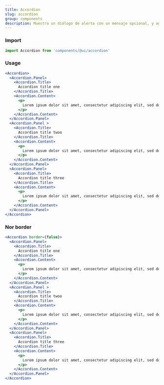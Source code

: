 ```yaml
---
title: Accordion
slug: accordion
group: components
description: Muestra un diálogo de alerta con un mensaje opcional, y aguardará hasta que el usuario cierre la ventana de diálogo.
---
```


### Import

```js
import Accordion from 'components/@ui/accordion'
```

### Usage

```jsx
<Accordion>
  <Accordion.Panel>
    <Accordion.Title>
      Accordion title one
    </Accordion.Title>
    <Accordion.Content>
      <p>
        Lorem ipsum dolor sit amet, consectetur adipiscing elit, sed do eiusmod tempor incididunt ut labore et dolore magna aliqua. Ut enim ad minim veniam
      </p>
    </Accordion.Content>
  </Accordion.Panel>
  <Accordion.Panel >
    <Accordion.Title>
      Accordion title twoo
    </Accordion.Title>
    <Accordion.Content>
      <p>
        Lorem ipsum dolor sit amet, consectetur adipiscing elit, sed do eiusmod tempor incididunt ut labore et dolore magna aliqua. Ut enim ad minim veniam
      </p>
    </Accordion.Content>
  </Accordion.Panel>
  <Accordion.Panel>
    <Accordion.Title>
      Accordion title three
    </Accordion.Title>
    <Accordion.Content>
      <p>
        Lorem ipsum dolor sit amet, consectetur adipiscing elit, sed do eiusmod tempor incididunt ut labore et dolore magna aliqua. Ut enim ad minim veniam
      </p>
    </Accordion.Content>
  </Accordion.Panel>
</Accordion>
```

### Nor border

```jsx
<Accordion border={false}>
  <Accordion.Panel>
    <Accordion.Title>
      Accordion title one
    </Accordion.Title>
    <Accordion.Content>
      <p>
        Lorem ipsum dolor sit amet, consectetur adipiscing elit, sed do eiusmod tempor incididunt ut labore et dolore magna aliqua. Ut enim ad minim veniam
      </p>
    </Accordion.Content>
  </Accordion.Panel>
  <Accordion.Panel >
    <Accordion.Title>
      Accordion title twoo
    </Accordion.Title>
    <Accordion.Content>
      <p>
        Lorem ipsum dolor sit amet, consectetur adipiscing elit, sed do eiusmod tempor incididunt ut labore et dolore magna aliqua. Ut enim ad minim veniam
      </p>
    </Accordion.Content>
  </Accordion.Panel>
  <Accordion.Panel>
    <Accordion.Title>
      Accordion title three
    </Accordion.Title>
    <Accordion.Content>
      <p>
        Lorem ipsum dolor sit amet, consectetur adipiscing elit, sed do eiusmod tempor incididunt ut labore et dolore magna aliqua. Ut enim ad minim veniam
      </p>
    </Accordion.Content>
  </Accordion.Panel>
</Accordion>
```